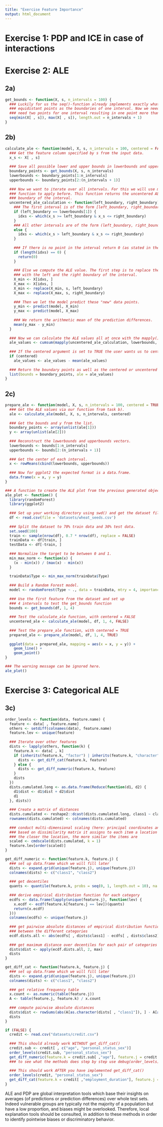 ---
title: "Exercise Feature Importance"
output: html_document
---
# Exercise 1: PDP and ICE in case of interactions
\begin{enumerate} [a)]
  \item Derivation of PD function for $S = \{1\}$ (with $C = \{2\}$) given
  \begin{equation*}
   \fh(\xv) = \fh(x_1, x_2) = \hat\beta_1 x_1 + \hat\beta_2 x_2 + \hat\beta_3 x_1 x_2 + \hat\beta_0
  \label{eq:linmod}
  \end{equation*}
  
  $$
  \begin{aligned}
  f_{1, PD}(x_1) = \E_{x_2} \left( \fh(x_1, x_2) \right) &= \int_{-\infty}^{\infty} \left( \hat\beta_1 x_1 + \hat\beta_2 x_2 + \hat\beta_3 x_1 x_2 + \hat\beta_0 \right) \, d\P(x_2) \\
  &= \hat\beta_1 x_1 + \int_{-\infty}^{\infty} \hat\beta_2 x_2 + \hat\beta_3 x_1 x_2 \, d\P(x_2) + \hat\beta_0 \\
    &= \hat\beta_1 x_1 + \int_{-\infty}^{\infty} (\hat\beta_2 + \hat\beta_3 x_1) x_2 \, d\P(x_2) + \hat\beta_0 \\
    &= \hat\beta_1 x_1 + (\hat\beta_2 + \hat\beta_3 x_1) \cdot \int_{-\infty}^{\infty} x_2 \, d\P(x_2) + \hat\beta_0 \\
        &= \hat\beta_1 x_1 + (\hat\beta_2 + \hat\beta_3 x_1) \cdot \E_{x_2} (x_2) + \hat\beta_0 
  \end{aligned}
  $$

  \item PD function for $\hat\beta_0 = 0$, $\hat\beta_1 = -8$, $\hat\beta_2 = 0.2$, $\hat\beta_3 = 16$, $X_1 \sim Unif(-1, 1)$ and  $X_2 \sim B(1, 0.5)$. 
  $$
  \begin{aligned}
  f_{1, PD}(x_1) = \hat\beta_1 x_1 + (\hat\beta_2 + \hat\beta_3 x_1) \cdot \E_{x_2} (x_2) + \hat\beta_0 
        &= -8 x_1 + (0.2 + 16 x_1) \cdot \E_{x_2} (x_2) + 0 \\
        &= -8 x_1 + (0.2 + 16 x_1) \cdot 0.5 \\
        &= -8 x_1 + 0.1 + 8 x_1 \\
        &= 0.1 + 0 x_1
  \end{aligned}
  $$
  
  \item ICE functions for group $X_2 = 1$ and for group $X_2 = 0$: 
    $$f_1(x_1) = \begin{cases}
      - 8 x_1 + (0.2 + 16 x_1) \cdot 1 = 8 x_1 + 0.2 & x_2 = 1 \\
      - 8 x_1 + (0.2 + 16 x_1) \cdot 0 = - 8 x_1 & x_2 = 0
    \end{cases}$$
    
  The light green dots correspond to group $X_2 = 1$, the light blue dots to group $X_2 = 0$.
  
   \item The example illustrates that by averaging of ICE curves for a PD plot, 
   we might obfuscate heterogeneous effects and interactions. 
   Although ICE curves showed a strong effect of $X_1$ on $Y$, the effect was not 
   apparent in PDPs.
   Therefore, it is highly recommended to plot PD plots and ICE curves together. 

\begin{center}
  \includegraphics[width=\maxwidth]{figure/pdpinteraction_ICE_curve_sol.pdf}
\end{center}
\end{enumerate}

# Exercise 2: ALE
## 2a)
```{r}
get_bounds <- function(X, s, n_intervals = 100) {
  ### Luckily for us the seq()-function already implements exactly what we want if we take two neighboring 
  ### equidistant points as the boundaries of one interval. Now we need n_intervals + 1 points since we always
  ### need two points for one interval resulting in one point more than the number of intervals we want.
  seq(min(X[ , s]), max(X[ , s]), length.out = n_intervals + 1)
}
```

## 2b)
```{r}
calculate_ale <- function(model, X, s, n_intervals = 100, centered = FALSE) {
  ### Get the feature column specified by s from the input data.
  x_s <- X[ , s]
  
  ### Save all possible lower and upper bounds in lowerbounds and upperbounds, respectively. 
  boundary_points <- get_bounds(X, s, n_intervals)
  lowerbounds <- boundary_points[1:n_intervals]
  upperbounds <- boundary_points[2:(n_intervals + 1)]
  
  ### Now we want to iterate over all intervals. For this we will use mapply() in the following but for readability we define the
  ### function to apply before. This function returns the uncentered ALE value for one interval given the left and the right
  ### boundary of the interval.
  uncentered_ale_calculation <- function(left_boundary, right_boundary) {
    ### The first interval is of the form [left_boundary, right_boundary] (so that we do not ignore the points with the minimal feature value).
    if (left_boundary == lowerbounds[1]) {
      idxs <- which(x_s >= left_boundary & x_s <= right_boundary)
    }
    ### All other intervals are of the form (left_boundary, right_boundary] (so that no point falls into two intervals).
    else {
      idxs <- which(x_s > left_boundary & x_s <= right_boundary)
    }
    
    ### If there is no point in the interval return 0 (as stated in the task).
    if (length(idxs) == 0) {
      return(0)
    }
    
    ### Else we compute the ALE value. The first step is to replace the feature values of all the points that fall into the interval
    ### with the left and the right boundary of the interval.
    X_min <- X[idxs, ]
    X_max <- X[idxs, ]
    X_min <- replace(X_min, s, left_boundary)
    X_max <- replace(X_max, s, right_boundary)
    
    ### Then we let the model predict these "new" data points.
    y_min <- predict(model, X_min)
    y_max <- predict(model, X_max)
    
    ### We return the arithmetic mean of the prediction differences.
    mean(y_max - y_min)
  }
  
  ### Now we can calculate the ALE values all at once with the mapply()-function. We accumulate them via the cumsum()-function.
  ale_values <- cumsum(mapply(uncentered_ale_calculation, lowerbounds, upperbounds))
  
  ### If the centered argument is set to TRUE the user wants us to center the ALE values.
  if (centered)
    ale_values <- ale_values - mean(ale_values)
  
  ### Return the boundary points as well as the centered or uncentered ALE values.
  list(bounds = boundary_points, ale = ale_values)
}
```

## 2c)
```{r}
prepare_ale <- function(model, X, s, n_intervals = 100, centered = TRUE) {
  ### Get the ALE values via our function from task b).
  ale <- calculate_ale(model, X, s, n_intervals, centered)
  
  ### Get the bounds and y from the list.
  boundary_points <- array(unlist(ale[1]))
  y <- array(unlist(ale[2]))
  
  ### Reconstruct the lowerbounds and upperbounds vectors.
  lowerbounds <- bounds[1:n_intervals]
  upperbounds <- bounds[2:(n_intervals + 1)]
  
  ### Get the center of each interval.
  x <- rowMeans(cbind(lowerbounds, upperbounds))
  
  ### Now for ggplot2 the expected format is a data.frame.
  data.frame(x = x, y = y)
}

### A function to create the ALE plot from the previous generated objects.
ale_plot <- function() {
  library(randomForest)
  library(ggplot2)
  
  ### Set up your working directory using swd() and get the dataset file. 
  df <- read.csv(file = 'datasets/wheat_seeds.csv')
  
  ### Split the dataset to 70% train data and 30% test data.
  set.seed(100)
  train <- sample(nrow(df), 0.7 * nrow(df), replace = FALSE)
  trainData <- df[train, ]
  testData <- df[-train, ]
  
  ### Normalize the target to be between 0 and 1.
  min_max_norm <- function(x) {
    (x - min(x)) / (max(x) - min(x))
  }
  
  trainData$Type <- min_max_norm(trainData$Type)
  
  ### Build a Random Forest model.
  model <- randomForest(Type ~ ., data = trainData, mtry = 4, importance = TRUE)
  
  ### Use the first feature from the dataset and set up
  ### 4 intervals to test the get_bounds function
  bounds <- get_bounds(df, 1, 4)
  
  ### Test the calculate_ale function, with centered = FALSE
  uncentered_ale <- calculate_ale(model, df, 1, 4, FALSE)
  
  ### Test the prepare_ale function, with centered = TRUE
  prepared_ale <- prepare_ale(model, df, 1, 4, TRUE)
  
  ggplot(data = prepared_ale, mapping = aes(x = x, y = y)) + 
    geom_line() + 
    geom_point()
}

### The warning message can be ignored here.
ale_plot()
```

# Exercise 3: Categorical ALE
\begin{enumerate}[a)]
\item 
Overall, all customers, regardless of their personal status and gender, have on 
average a high probability of being a low (good) risk for the bank. 
The average marginal prediction for divorced or separated male customers
reveals a slightly higher risk for this group. 
\item 
The ALE is faster to compute and unbiased. Unbiasedness means that it does 
not suffer from the extrapolation problem which is especially apparent in PDPs 
when features are correlated.
% SAY in CLASS:
% Since \texttt{personal\_status\_sex} is a categorical feature, we cannot 
% use the Pearson correlation coefficients (even for 
% numerical features it is not always a good idea (see in-class exercise)). 
% For two categorical features we can use a $\Chi^2$-test 
% and for categorical vs. a numerical features we could rely on a one-way ANOVA F-test. 
\end{enumerate}

## 3c)
```{r}
order_levels <- function(data, feature.name) {
  feature <- data[ , feature.name]
  others <- setdiff(colnames(data), feature.name)
  feature.lev <- unique(feature)
  
  ### Iterate over other features 
  dists <- lapply(others, function(k) {
    feature.k <- data[ , k]
    if (inherits(feature.k, "factor") | inherits(feature.k, "character")) {
      dists <- get_diff_cat(feature.k, feature)
    } else {
      dists <- get_diff_numeric(feature.k, feature)
    }
    dists
  })
  dists.cumulated.long <- as.data.frame(Reduce(function(d1, d2) {
    d1$dist <- d1$dist + d2$dist
    d1
  }, dists))
  
  ### Create a matrix of distances
  dists.cumulated <- reshape2::dcast(dists.cumulated.long, class1 ~ class2, value.var = "dist")[ , -1]
  rownames(dists.cumulated) <- colnames(dists.cumulated)
  
  ### conduct multi-dimensional scaling (here: principal coordinates analysis)
  ### based on dissimilarity matrix it assigns to each item a location in a low dimensional space 
  ### the closer the location, the more similar the items are
  scaled <- cmdscale(dists.cumulated, k = 1)
  feature.lev[order(scaled)]
}

get_diff_numeric <- function(feature.k, feature.j) {
  ### set up data.frame which we will fill later
  dists <- expand.grid(unique(feature.j), unique(feature.j))
  colnames(dists) <- c("class1", "class2")
  
  ### get decentiles
  quants <- quantile(feature.k, probs = seq(0, 1, length.out = 10), na.rm = TRUE, names = FALSE)
  
  ### derive empirical distribution function for each category
  ecdfs <- data.frame(lapply(unique(feature.j), function(lev) {
    x.ecdf <- ecdf(feature.k[feature.j == lev])(quants)
    return(x.ecdf)
  }))
  colnames(ecdfs) <- unique(feature.j)
  
  ### get pairwise absolute distances of empirical distribution function 
  ### between the different categories
  ecdf.dists.all <- abs(ecdfs[ , dists$class1] - ecdfs[ , dists$class2])
  
  ### get maximum distance over decentiles for each pair of categories
  dists$dist <- apply(ecdf.dists.all, 2, max)
  dists
}

get_diff_cat <- function(feature.k, feature.j) {
  ### set up data.frame which we will fill later
  dists <- expand.grid(unique(feature.j), unique(feature.j))
  colnames(dists) <- c("class1", "class2")
  
  ### get relative frequency table
  x.count <- as.numeric(table(feature.j))
  A <- table(feature.j, feature.k) / x.count
  
  ### compute pairwise absolute distances 
  dists$dist <- rowSums(abs(A[as.character(dists[ , "class1"]), ] - A[as.character(dists[ , "class2"]), ]))
  dists
}

if (FALSE) {
  credit <- read.csv("datasets/credit.csv")
  
  ### This should already work WITHOUT get_diff_cat()
  credit.sub <- credit[ , c("age", "personal_status_sex")]
  order_levels(credit.sub, "personal_status_sex")
  get_diff_numeric(feature.k = credit.sub[ ,"age"], feature.j = credit.sub[ ,"personal_status_sex"])
  ### to see what the methods does step by step use debug(order_levels) or debug(get_diff_numeric)
  
  ### This should work AFTER you have implemented get_diff_cat()
  order_levels(credit, "personal_status_sex")
  get_diff_cat(feature.k = credit[ ,"employment_duration"], feature.j = credit[ ,"personal_status_sex"])
}
```

\textbf{Bonus:} ALE and PDP are global interpretation tools which base their insights on averages (of predictions or 
prediction differences) over whole test sets.
Indeed vulnerable groups are typically not the majority of a population but have a low proportion, 
and biases might be overlooked.
Therefore, local explanation tools should be consulted, in addition to these methods in order to 
identify pointwise biases or discriminatory behavior.
